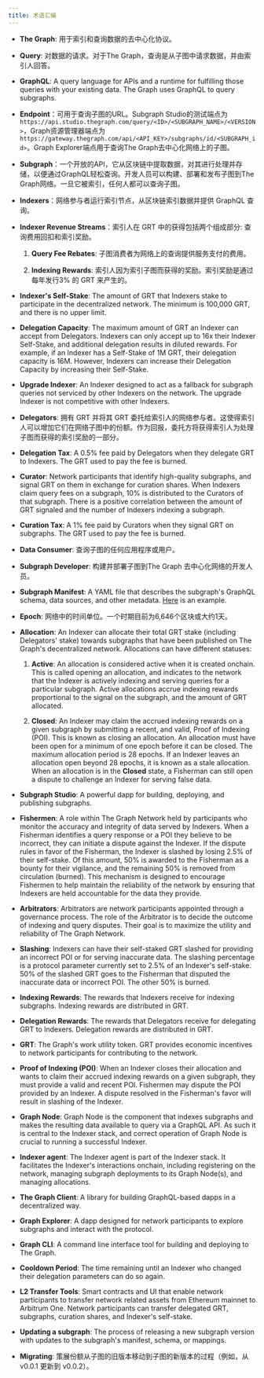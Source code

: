 ```yaml
---
title: 术语汇编
---
```


- **The Graph**: 用于索引和查询数据的去中心化协议。

- **Query**: 对数据的请求。对于The Graph，查询是从子图中请求数据，并由索引人回答。

- **GraphQL**: A query language for APIs and a runtime for fulfilling those queries with your existing data. The Graph uses GraphQL to query subgraphs.

- **Endpoint**：可用于查询子图的URL。Subgraph Studio的测试端点为`https://api.studio.thegraph.com/query/<ID>/<SUBGRAPH_NAME>/<VERSION>`，Graph资源管理器端点为`https://gateway.thegraph.com/api/<API_KEY>/subgraphs/id/<SUBGRAPH_id>`。Graph Explorer端点用于查询The Graph去中心化网络上的子图。

- **Subgraph**：一个开放的API，它从区块链中提取数据，对其进行处理并存储，以便通过GraphQL轻松查询。开发人员可以构建、部署和发布子图到The Graph网络。一旦它被索引，任何人都可以查询子图。

- **Indexers**：网络参与者运行索引节点，从区块链索引数据并提供 GraphQL 查询。

- **Indexer Revenue Streams**：索引人在 GRT 中的获得包括两个组成部分: 查询费用回扣和索引奖励。

  1. **Query Fee Rebates**: 子图消费者为网络上的查询提供服务支付的费用。

  2. **Indexing Rewards**: 索引人因为索引子图而获得的奖励。索引奖励是通过每年发行3% 的 GRT 来产生的。

- **Indexer's Self-Stake**: The amount of GRT that Indexers stake to participate in the decentralized network. The minimum is 100,000 GRT, and there is no upper limit.

- **Delegation Capacity**: The maximum amount of GRT an Indexer can accept from Delegators. Indexers can only accept up to 16x their Indexer Self-Stake, and additional delegation results in diluted rewards. For example, if an Indexer has a Self-Stake of 1M GRT, their delegation capacity is 16M. However, Indexers can increase their Delegation Capacity by increasing their Self-Stake.

- **Upgrade Indexer**: An Indexer designed to act as a fallback for subgraph queries not serviced by other Indexers on the network. The upgrade Indexer is not competitive with other Indexers.

- **Delegators**: 拥有 GRT 并将其 GRT 委托给索引人的网络参与者。这使得索引人可以增加它们在网络子图中的份额。作为回报，委托方将获得索引人为处理子图而获得的索引奖励的一部分。

- **Delegation Tax**: A 0.5% fee paid by Delegators when they delegate GRT to Indexers. The GRT used to pay the fee is burned.

- **Curator**: Network participants that identify high-quality subgraphs, and signal GRT on them in exchange for curation shares. When Indexers claim query fees on a subgraph, 10% is distributed to the Curators of that subgraph. There is a positive correlation between the amount of GRT signaled and the number of Indexers indexing a subgraph.

- **Curation Tax**: A 1% fee paid by Curators when they signal GRT on subgraphs. The GRT used to pay the fee is burned.

- **Data Consumer**: 查询子图的任何应用程序或用户。

- **Subgraph Developer**: 构建并部署子图到The Graph 去中心化网络的开发人员。

- **Subgraph Manifest**: A YAML file that describes the subgraph's GraphQL schema, data sources, and other metadata. [Here](https://github.com/graphprotocol/example-subgraph/blob/master/subgraph.yaml) is an example.

- **Epoch**: 网络中的时间单位。一个时期目前为6,646个区块或大约1天。

- **Allocation**: An Indexer can allocate their total GRT stake (including Delegators' stake) towards subgraphs that have been published on The Graph's decentralized network. Allocations can have different statuses:

  1. **Active**: An allocation is considered active when it is created onchain. This is called opening an allocation, and indicates to the network that the Indexer is actively indexing and serving queries for a particular subgraph. Active allocations accrue indexing rewards proportional to the signal on the subgraph, and the amount of GRT allocated.

  2. **Closed**: An Indexer may claim the accrued indexing rewards on a given subgraph by submitting a recent, and valid, Proof of Indexing (POI). This is known as closing an allocation. An allocation must have been open for a minimum of one epoch before it can be closed. The maximum allocation period is 28 epochs. If an Indexer leaves an allocation open beyond 28 epochs, it is known as a stale allocation. When an allocation is in the **Closed** state, a Fisherman can still open a dispute to challenge an Indexer for serving false data.

- **Subgraph Studio**: A powerful dapp for building, deploying, and publishing subgraphs.

- **Fishermen**: A role within The Graph Network held by participants who monitor the accuracy and integrity of data served by Indexers. When a Fisherman identifies a query response or a POI they believe to be incorrect, they can initiate a dispute against the Indexer. If the dispute rules in favor of the Fisherman, the Indexer is slashed by losing 2.5% of their self-stake. Of this amount, 50% is awarded to the Fisherman as a bounty for their vigilance, and the remaining 50% is removed from circulation (burned). This mechanism is designed to encourage Fishermen to help maintain the reliability of the network by ensuring that Indexers are held accountable for the data they provide.

- **Arbitrators**: Arbitrators are network participants appointed through a governance process. The role of the Arbitrator is to decide the outcome of indexing and query disputes. Their goal is to maximize the utility and reliability of The Graph Network.

- **Slashing**: Indexers can have their self-staked GRT slashed for providing an incorrect POI or for serving inaccurate data. The slashing percentage is a protocol parameter currently set to 2.5% of an Indexer's self-stake. 50% of the slashed GRT goes to the Fisherman that disputed the inaccurate data or incorrect POI. The other 50% is burned.

- **Indexing Rewards**: The rewards that Indexers receive for indexing subgraphs. Indexing rewards are distributed in GRT.

- **Delegation Rewards**: The rewards that Delegators receive for delegating GRT to Indexers. Delegation rewards are distributed in GRT.

- **GRT**: The Graph's work utility token. GRT provides economic incentives to network participants for contributing to the network.

- **Proof of Indexing (POI)**: When an Indexer closes their allocation and wants to claim their accrued indexing rewards on a given subgraph, they must provide a valid and recent POI. Fishermen may dispute the POI provided by an Indexer. A dispute resolved in the Fisherman's favor will result in slashing of the Indexer.

- **Graph Node**: Graph Node is the component that indexes subgraphs and makes the resulting data available to query via a GraphQL API. As such it is central to the Indexer stack, and correct operation of Graph Node is crucial to running a successful Indexer.

- **Indexer agent**: The Indexer agent is part of the Indexer stack. It facilitates the Indexer's interactions onchain, including registering on the network, managing subgraph deployments to its Graph Node(s), and managing allocations.

- **The Graph Client**: A library for building GraphQL-based dapps in a decentralized way.

- **Graph Explorer**: A dapp designed for network participants to explore subgraphs and interact with the protocol.

- **Graph CLI**: A command line interface tool for building and deploying to The Graph.

- **Cooldown Period**: The time remaining until an Indexer who changed their delegation parameters can do so again.

- **L2 Transfer Tools**: Smart contracts and UI that enable network participants to transfer network related assets from Ethereum mainnet to Arbitrum One. Network participants can transfer delegated GRT, subgraphs, curation shares, and Indexer's self-stake.

- **Updating a subgraph**: The process of releasing a new subgraph version with updates to the subgraph's manifest, schema, or mappings.

- **Migrating**: 策展份额从子图的旧版本移动到子图的新版本的过程（例如，从 v0.0.1 更新到 v0.0.2）。
